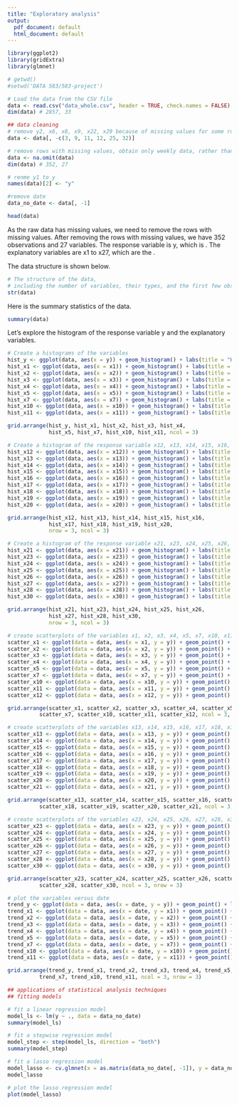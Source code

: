```yaml
---
title: "Exploratory analysis"
output:
  pdf_document: default
  html_document: default
---
```


```r
library(ggplot2)
library(gridExtra)
library(glmnet)
```
```r
# getwd()
#setwd('DATA 583/583-project')

# Load the data from the CSV file
data <- read.csv("data_whole.csv", header = TRUE, check.names = FALSE)
dim(data) # 2857, 33

## data cleaning
# remove y2, x6, x8, x9, x22, x29 because of missing values for some rows
data <- data[, -c(3, 9, 11, 12, 25, 32)]

# remove rows with missing values, obtain only weekly data, rather than daily
data <- na.omit(data)
dim(data) # 352, 27

# renme y1 to y
names(data)[2] <- "y"

#remove date
data_no_date <- data[, -1]

head(data)
```
As the raw data has missing values, we need to remove the rows with missing values. After removing the rows with missing values, we have 352 observations and 27 variables.
The response variable is y, which is .
The explanatory variables are x1 to x27, which are the .

The data structure is shown below.

```r
# The structure of the data,
# including the number of variables, their types, and the first few observations.
str(data)
```

Here is the summary statistics of the data.
```r
summary(data)
```

Let's explore the histogram of the response variable y and the explanatory variables.


```r
# Create a histograms of the variables
hist_y <- ggplot(data, aes(x = y)) + geom_histogram() + labs(title = "Histogram of y")
hist_x1 <- ggplot(data, aes(x = x1)) + geom_histogram() + labs(title = "Histogram of x1")
hist_x2 <- ggplot(data, aes(x = x2)) + geom_histogram() + labs(title = "Histogram of x2")
hist_x3 <- ggplot(data, aes(x = x3)) + geom_histogram() + labs(title = "Histogram of x3")
hist_x4 <- ggplot(data, aes(x = x4)) + geom_histogram() + labs(title = "Histogram of x4")
hist_x5 <- ggplot(data, aes(x = x5)) + geom_histogram() + labs(title = "Histogram of x5")
hist_x7 <- ggplot(data, aes(x = x7)) + geom_histogram() + labs(title = "Histogram of x7")
hist_x10 <- ggplot(data, aes(x = x10)) + geom_histogram() + labs(title = "Histogram of x10")
hist_x11 <- ggplot(data, aes(x = x11)) + geom_histogram() + labs(title = "Histogram of x11")

grid.arrange(hist_y, hist_x1, hist_x2, hist_x3, hist_x4,
             hist_x5, hist_x7, hist_x10, hist_x11, ncol = 3)
```




```r
# Create a histogram of the response variable x12, x13, x14, x15, x16, x17, x18, x19, x20
hist_x12 <- ggplot(data, aes(x = x12)) + geom_histogram() + labs(title = "Histogram of x12")
hist_x13 <- ggplot(data, aes(x = x13)) + geom_histogram() + labs(title = "Histogram of x13")
hist_x14 <- ggplot(data, aes(x = x14)) + geom_histogram() + labs(title = "Histogram of x14")
hist_x15 <- ggplot(data, aes(x = x15)) + geom_histogram() + labs(title = "Histogram of x15")
hist_x16 <- ggplot(data, aes(x = x16)) + geom_histogram() + labs(title = "Histogram of x16")
hist_x17 <- ggplot(data, aes(x = x17)) + geom_histogram() + labs(title = "Histogram of x17")
hist_x18 <- ggplot(data, aes(x = x18)) + geom_histogram() + labs(title = "Histogram of x18")
hist_x19 <- ggplot(data, aes(x = x19)) + geom_histogram() + labs(title = "Histogram of x19")
hist_x20 <- ggplot(data, aes(x = x20)) + geom_histogram() + labs(title = "Histogram of x20")

grid.arrange(hist_x12, hist_x13, hist_x14, hist_x15, hist_x16,
             hist_x17, hist_x18, hist_x19, hist_x20,
             nrow = 3, ncol = 3)
```




```r
# Create a histogram of the response variable x21, x23, x24, x25, x26, x27, x28, x30
hist_x21 <- ggplot(data, aes(x = x21)) + geom_histogram() + labs(title = "Histogram of x21")
hist_x23 <- ggplot(data, aes(x = x23)) + geom_histogram() + labs(title = "Histogram of x23")
hist_x24 <- ggplot(data, aes(x = x24)) + geom_histogram() + labs(title = "Histogram of x24")
hist_x25 <- ggplot(data, aes(x = x25)) + geom_histogram() + labs(title = "Histogram of x25")
hist_x26 <- ggplot(data, aes(x = x26)) + geom_histogram() + labs(title = "Histogram of x26")
hist_x27 <- ggplot(data, aes(x = x27)) + geom_histogram() + labs(title = "Histogram of x27")
hist_x28 <- ggplot(data, aes(x = x28)) + geom_histogram() + labs(title = "Histogram of x28")
hist_x30 <- ggplot(data, aes(x = x30)) + geom_histogram() + labs(title = "Histogram of x30")

grid.arrange(hist_x21, hist_x23, hist_x24, hist_x25, hist_x26,
             hist_x27, hist_x28, hist_x30,
             nrow = 3, ncol = 3)
```




```r
# create scatterplots of the variables x1, x2, x3, x4, x5, x7, x10, x11, x12
scatter_x1 <- ggplot(data = data, aes(x = x1, y = y)) + geom_point() + labs(title = "Scatterplot of x1 and y")
scatter_x2 <- ggplot(data = data, aes(x = x2, y = y)) + geom_point() + labs(title = "Scatterplot of x2 and y")
scatter_x3 <- ggplot(data = data, aes(x = x3, y = y)) + geom_point() + labs(title = "Scatterplot of x3 and y")
scatter_x4 <- ggplot(data = data, aes(x = x4, y = y)) + geom_point() + labs(title = "Scatterplot of x4 and y")
scatter_x5 <- ggplot(data = data, aes(x = x5, y = y)) + geom_point() + labs(title = "Scatterplot of x5 and y")
scatter_x7 <- ggplot(data = data, aes(x = x7, y = y)) + geom_point() + labs(title = "Scatterplot of x7 and y")
scatter_x10 <- ggplot(data = data, aes(x = x10, y = y)) + geom_point() + labs(title = "Scatterplot of x10 and y")
scatter_x11 <- ggplot(data = data, aes(x = x11, y = y)) + geom_point() + labs(title = "Scatterplot of x11 and y")
scatter_x12 <- ggplot(data = data, aes(x = x12, y = y)) + geom_point() + labs(title = "Scatterplot of x12 and y")

grid.arrange(scatter_x1, scatter_x2, scatter_x3, scatter_x4, scatter_x5,
          scatter_x7, scatter_x10, scatter_x11, scatter_x12, ncol = 3, nrow = 3)
```

```r
# create scatterplots of the variables x13, x14, x15, x16, x17, x18, x19, x20, x21
scatter_x13 <- ggplot(data = data, aes(x = x13, y = y)) + geom_point() + labs(title = "Scatterplot of x13 and y")
scatter_x14 <- ggplot(data = data, aes(x = x14, y = y)) + geom_point() + labs(title = "Scatterplot of x14 and y")
scatter_x15 <- ggplot(data = data, aes(x = x15, y = y)) + geom_point() + labs(title = "Scatterplot of x15 and y")
scatter_x16 <- ggplot(data = data, aes(x = x16, y = y)) + geom_point() + labs(title = "Scatterplot of x16 and y")
scatter_x17 <- ggplot(data = data, aes(x = x17, y = y)) + geom_point() + labs(title = "Scatterplot of x17 and y")
scatter_x18 <- ggplot(data = data, aes(x = x18, y = y)) + geom_point() + labs(title = "Scatterplot of x18 and y")
scatter_x19 <- ggplot(data = data, aes(x = x19, y = y)) + geom_point() + labs(title = "Scatterplot of x19 and y")
scatter_x20 <- ggplot(data = data, aes(x = x20, y = y)) + geom_point() + labs(title = "Scatterplot of x20 and y")
scatter_x21 <- ggplot(data = data, aes(x = x21, y = y)) + geom_point() + labs(title = "Scatterplot of x21 and y")

grid.arrange(scatter_x13, scatter_x14, scatter_x15, scatter_x16, scatter_x17,
          scatter_x18, scatter_x19, scatter_x20, scatter_x21, ncol = 3, nrow = 3)
```

```r
# create scatterplots of the variables x23, x24, x25, x26, x27, x28, x30
scatter_x23 <- ggplot(data = data, aes(x = x23, y = y)) + geom_point() + labs(title = "Scatterplot of x23 and y")
scatter_x24 <- ggplot(data = data, aes(x = x24, y = y)) + geom_point() + labs(title = "Scatterplot of x24 and y")
scatter_x25 <- ggplot(data = data, aes(x = x25, y = y)) + geom_point() + labs(title = "Scatterplot of x25 and y")
scatter_x26 <- ggplot(data = data, aes(x = x26, y = y)) + geom_point() + labs(title = "Scatterplot of x26 and y")
scatter_x27 <- ggplot(data = data, aes(x = x27, y = y)) + geom_point() + labs(title = "Scatterplot of x27 and y")
scatter_x28 <- ggplot(data = data, aes(x = x28, y = y)) + geom_point() + labs(title = "Scatterplot of x28 and y")
scatter_x30 <- ggplot(data = data, aes(x = x30, y = y)) + geom_point() + labs(title = "Scatterplot of x30 and y")

grid.arrange(scatter_x23, scatter_x24, scatter_x25, scatter_x26, scatter_x27,
          scatter_x28, scatter_x30, ncol = 3, nrow = 3)
```

```r
# plot the variables versus date
trend_y <- ggplot(data = data, aes(x = date, y = y)) + geom_point() + labs(title = "Trend of y over time")
trend_x1 <- ggplot(data = data, aes(x = date, y = x1)) + geom_point() + labs(title = "Trend of x1 over time")
trend_x2 <- ggplot(data = data, aes(x = date, y = x2)) + geom_point() + labs(title = "Trend of x2 over time")
trend_x3 <- ggplot(data = data, aes(x = date, y = x3)) + geom_point() + labs(title = "Trend of x3 over time")
trend_x4 <- ggplot(data = data, aes(x = date, y = x4)) + geom_point() + labs(title = "Trend of x4 over time")
trend_x5 <- ggplot(data = data, aes(x = date, y = x5)) + geom_point() + labs(title = "Trend of x5 over time")
trend_x7 <- ggplot(data = data, aes(x = date, y = x7)) + geom_point() + labs(title = "Trend of x7 over time")
trend_x10 <- ggplot(data = data, aes(x = date, y = x10)) + geom_point() + labs(title = "Trend of x10 over time")
trend_x11 <- ggplot(data = data, aes(x = date, y = x11)) + geom_point() + labs(title = "Trend of x11 over time")

grid.arrange(trend_y, trend_x1, trend_x2, trend_x3, trend_x4, trend_x5,
          trend_x7, trend_x10, trend_x11, ncol = 3, nrow = 3)
```



```r
## applications of statistical analysis techniques
## fitting models

# fit a linear regression model
model_ls <- lm(y ~ ., data = data_no_date)
summary(model_ls)
```
```r
# fit a stepwise regression model
model_step <- step(model_ls, direction = "both")
summary(model_step)
```
```r
# fit a lasso regression model
model_lasso <- cv.glmnet(x = as.matrix(data_no_date[, -1]), y = data_no_date[, 1], alpha = 1)
model_lasso

# plot the lasso regression model
plot(model_lasso)
```
```r

```

